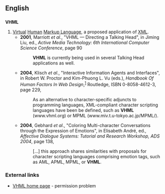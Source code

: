 ==English==
{{rfv}}

==={{initialism}}===
'''VHML'''

# [[virtual|Virtual]] [[human|Human]] [[markup language|Markup Language]], a proposed application of [[XML]].
#* '''2001''', Marriott ''et al''., "VHML — Directing a Talking Head", in Jiming Liu, ed., ''Active Media Technology: 6th International Computer Science Conference'', page 90
#*: '''VHML''' is currently being used in several Talking Head applications as well.
#* '''2004''', Klisch ''et al''., "Interactive Information Agents and Interfaces", in Robert W. Proctor and Kim-Phuong L. Vu (eds.), ''Handbook Of Human Factors In Web Design'',<sup>[http://books.google.com/books?id=VDH-avkyfVkC]</sup> Routledge, ISBN 0-8058-4612-3, page 229,
#*: As an alternative to character-specific adjuncts to programming languages, XML-compliant character scripting languages have been be defined,<!-- [sic] --> such as '''VHML''' (www.vhml.org) or MPML (www.miv.t.u-tokyo.ac.jp/MPML/).
#* '''2004''', Gebhard ''et al''., "Coloring Multi-character Conversations through the Expression of Emotions", in Elisabeth André, ed., ''Affective Dialogue Systems: Tutorial and Research Workshop, ADS 2004'', page 138,
#*: […] this approach shares similarities with proposals for character scripting languages comprising emotion tags, such as AML, APML, MPML, or '''VHML'''.

===External links===
*[http://www.vhml.org/ VHML home page] - permission problem
{{pedialite|XML}}